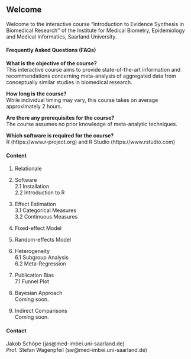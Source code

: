## **Welcome** {data-progressive=FALSE}
Welcome to the interactive course "Introduction to Evidence Synthesis in Biomedical Research'' of the Institute for Medical Biometry, Epidemiology and Medical Informatics, Saarland University.

#### **Frequently Asked Questions (FAQs)**  
**What is the objective of the course?**  
This interactive course aims to provide state-of-the-art information and recommendations concerning meta-analysis of aggregated data from conceptually similar studies in biomedical research.
<br>

**How long is the course?**  
While individual timing may vary, this course takes on average approximately 2 hours.
<br>

**Are there any prerequisites for the course?**  
The course assumes no prior knowledge of meta-analytic techniques.
<br>

**Which software is required for the course?**  
R (https://www.r-project.org) and R Studio (https://www.rstudio.com)

#### **Content**
1. Relationale  

2. Software  
  2.1 Installation  
  2.2 Introduction to R  

3. Effect Estimation  
  3.1 Categorical Measures  
  3.2 Continuous Measures  

4. Fixed-effect Model  

5. Random-effects Model  

6. Heterogeneity  
  6.1 Subgroup Analysis  
  6.2 Meta-Regression  

7. Publication Bias  
  7.1 Funnel Plot  

8. Bayesian Approach  
  Coming soon.  

9. Indirect Comparisons  
  Coming soon.  

#### **Contact**  
Jakob Schöpe (jas@med-imbei.uni-saarland.de)  
Prof. Stefan Wagenpfeil (sw@med-imbei.uni-saarland.de)
